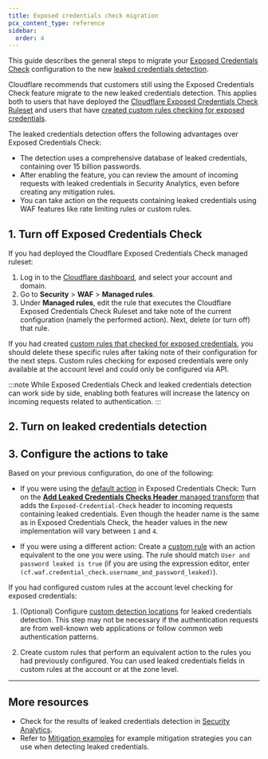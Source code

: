 ```yaml
---
title: Exposed credentials check migration
pcx_content_type: reference
sidebar:
  order: 4
---
```



This guide describes the general steps to migrate your [Exposed Credentials Check](/waf/managed-rules/check-for-exposed-credentials/) configuration to the new [leaked credentials detection](/waf/detections/leaked-credentials/).

Cloudflare recommends that customers still using the Exposed Credentials Check feature migrate to the new leaked credentials detection. This applies both to users that have deployed the [Cloudflare Exposed Credentials Check Ruleset](/waf/managed-rules/reference/exposed-credentials-check/) and users that have [created custom rules checking for exposed credentials](/waf/managed-rules/check-for-exposed-credentials/#exposed-credentials-checks-in-custom-rules).

The leaked credentials detection offers the following advantages over Exposed Credentials Check:

- The detection uses a comprehensive database of leaked credentials, containing over 15 billion passwords.
- After enabling the feature, you can review the amount of incoming requests with leaked credentials in Security Analytics, even before creating any mitigation rules.
- You can take action on the requests containing leaked credentials using WAF features like rate limiting rules or custom rules.

## 1. Turn off Exposed Credentials Check

If you had deployed the Cloudflare Exposed Credentials Check managed ruleset:

1. Log in to the [Cloudflare dashboard](https://dash.cloudflare.com/), and select your account and domain.
2. Go to **Security** > **WAF** > **Managed rules**.
3. Under **Managed rules**, edit the rule that executes the Cloudflare Exposed Credentials Check Ruleset and take note of the current configuration (namely the performed action). Next, delete (or turn off) that rule.

If you had created [custom rules that checked for exposed credentials](/waf/managed-rules/check-for-exposed-credentials/configure-api/#create-a-custom-rule-checking-for-exposed-credentials), you should delete these specific rules after taking note of their configuration for the next steps. Custom rules checking for exposed credentials were only available at the account level and could only be configured via API.

:::note
While Exposed Credentials Check and leaked credentials detection can work side by side, enabling both features will increase the latency on incoming requests related to authentication.
:::

## 2. Turn on leaked credentials detection

<Render file="leaked-credentials-detection-enable" />

## 3. Configure the actions to take

Based on your previous configuration, do one of the following:

- If you were using the [default action](/waf/managed-rules/check-for-exposed-credentials/#available-actions) in Exposed Credentials Check: Turn on the [**Add Leaked Credentials Checks Header** managed transform](/rules/transform/managed-transforms/reference/#add-leaked-credentials-checks-header) that adds the `Exposed-Credential-Check` header to incoming requests containing leaked credentials. Even though the header name is the same as in Exposed Credentials Check, the header values in the new implementation will vary between `1` and `4`.

- If you were using a different action: Create a [custom rule](/waf/custom-rules/) with an action equivalent to the one you were using. The rule should match `User and password leaked is true` (if you are using the expression editor, enter `(cf.waf.credential_check.username_and_password_leaked)`).

If you had configured custom rules at the account level checking for exposed credentials:

1. (Optional) Configure [custom detection locations](/waf/detections/leaked-credentials/get-started/#4-optional-configure-a-custom-detection-location) for leaked credentials detection. This step may not be necessary if the authentication requests are from well-known web applications or follow common web authentication patterns.

2. Create custom rules that perform an equivalent action to the rules you had previously configured. You can used leaked credentials fields in custom rules at the account or at the zone level.

---

## More resources

- Check for the results of leaked credentials detection in [Security Analytics](/waf/analytics/security-analytics/).
- Refer to [Mitigation examples](/waf/detections/leaked-credentials/examples/) for example mitigation strategies you can use when detecting leaked credentials.

